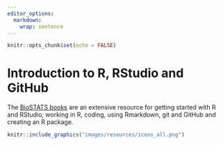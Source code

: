 ```yaml
---
editor_options: 
  markdown: 
    wrap: sentence
---
```


``` r
knitr::opts_chunk$set(echo = FALSE)
```

# Introduction to R, RStudio and GitHub

The [BioSTATS books](https://biostats-r.github.io/biostats/index.html) are an extensive resource for getting started with R and RStudio, working in R, coding, using Rmarkdown, git and GitHub and creating an R package.

```r
knitr::include_graphics("images/resources/icons_all.png")
```

